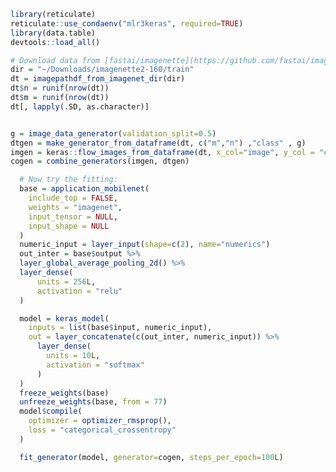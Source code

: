 ```r
library(reticulate)
reticulate::use_condaenv("mlr3keras", required=TRUE)
library(data.table)
devtools::load_all()

# Download data from [fastai/imagenette](https://github.com/fastai/imagenette)  and adjust path
dir = "~/Downloads/imagenette2-160/train"
dt = imagepathdf_from_imagenet_dir(dir)
dt$n = runif(nrow(dt))
dt$m = runif(nrow(dt))
dt[, lapply(.SD, as.character)]


g = image_data_generator(validation_split=0.5)
dtgen = make_generator_from_dataframe(dt, c("m","n") ,"class" , g)
imgen = keras::flow_images_from_dataframe(dt, x_col="image", y_col = "class", generator = g, batch_size = as.integer(32), shuffle=TRUE, seed=1L)
cogen = combine_generators(imgen, dtgen)
```



```r
  # Now try the fitting:
  base = application_mobilenet(
    include_top = FALSE,
    weights = "imagenet",
    input_tensor = NULL,
    input_shape = NULL
  )
  numeric_input = layer_input(shape=c(2), name="numerics")
  out_inter = base$output %>%
  layer_global_average_pooling_2d() %>%
  layer_dense(
      units = 256L,
      activation = "relu"
  )

  model = keras_model(
    inputs = list(base$input, numeric_input),
    out = layer_concatenate(c(out_inter, numeric_input)) %>%
      layer_dense(
        units = 10L,
        activation = "softmax"
      )
  )
  freeze_weights(base)
  unfreeze_weights(base, from = 77)
  model$compile(
    optimizer = optimizer_rmsprop(),
    loss = "categorical_crossentropy"
  )

  fit_generator(model, generator=cogen, steps_per_epoch=100L)
```
